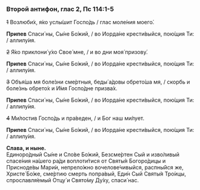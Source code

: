 ### Второй антифон, глас 2, Пс 114:1-5

~~1~~ Возлюби́х, я́ко услы́шит Госпо́дь / глас моле́ния моего́.

**Припев** Спаси́ ны, Сы́не Бо́жий, / во Иорда́не крести́выйся, пою́щия Ти: / аллилу́ия.

~~2~~ Я́ко приклони́ у́хо Свое́ мне, / и во дни моя́ призову́.

**Припев** Спаси́ ны, Сы́не Бо́жий, / во Иорда́не крести́выйся, пою́щия Ти: / аллилу́ия.

~~3~~  Объя́ша мя боле́зни сме́ртныя, беды́ а́довы обрето́ша мя, / скорбь и боле́знь обрето́х и И́мя Госпо́дне призва́х.

**Припев** Спаси́ ны, Сы́не Бо́жий, / во Иорда́не крести́выйся, пою́щия Ти: / аллилу́ия.

~~4~~  Ми́лостив Госпо́дь и пра́веден, / и Бог наш ми́лует.

**Припев** Спаси́ ны, Сы́не Бо́жий, / во Иорда́не крести́выйся, пою́щия Ти: / аллилу́ия.

**Слава, и ныне.**  
Единоро́дный Сы́не и Сло́ве Бо́жий, Безсме́ртен Сый и изво́ливый спасе́ния на́шего ра́ди воплоти́тися от Святы́я Богоро́дицы и Присноде́вы Мари́и, непрело́жно вочелове́чивыйся, распны́йся же, Христе́ Бо́же, сме́ртию смерть попра́вый, Еди́н Сый Святы́я Тро́ицы, спрославля́емый Отцу́ и Свято́му Ду́ху, спаси́ нас.
